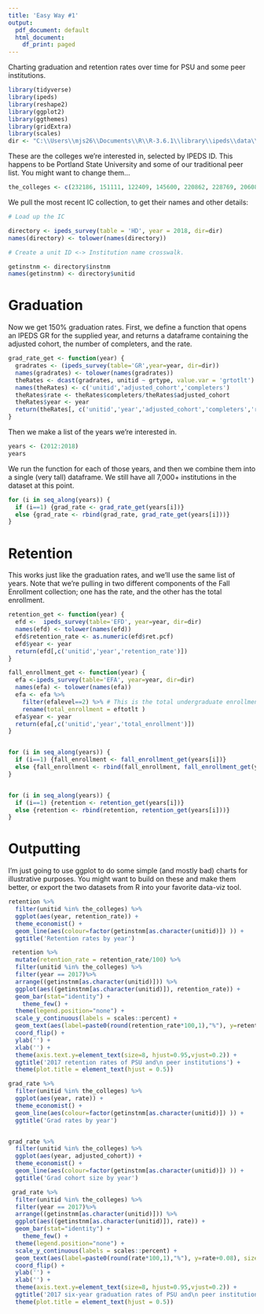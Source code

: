 ```yaml
---
title: 'Easy Way #1'
output:
  pdf_document: default
  html_document:
    df_print: paged
---
```



Charting graduation and retention rates over time for PSU and some peer institutions.

```r
library(tidyverse)
library(ipeds)
library(reshape2)
library(ggplot2)
library(ggthemes)
library(gridExtra)
library(scales)
dir <- "C:\\Users\\mjs26\\Documents\\R\\R-3.6.1\\library\\ipeds\\data\\downloaded"
```


These are the colleges we're interested in, selected by IPEDS ID. This happens to be Portland State University and some of our traditional peer list. You might want to change them...

```r
the_colleges <- c(232186, 151111, 122409, 145600, 220862, 228769, 206084, 240453, 172699, 209807 )
```

We pull the most recent IC collection, to get their names and other details:

```r

# Load up the IC

directory <- ipeds_survey(table = 'HD', year = 2018, dir=dir)
names(directory) <- tolower(names(directory))

# Create a unit ID <-> Institution name crosswalk.

getinstnm <- directory$instnm
names(getinstnm) <- directory$unitid

```

# Graduation

Now we get 150% graduation rates. First, we define a function that opens an IPEDS GR for the supplied year, and returns a dataframe containing the adjusted cohort, the number of completers, and the rate.

```r

grad_rate_get <- function(year) {
  gradrates <- (ipeds_survey(table='GR',year=year, dir=dir))
  names(gradrates) <- tolower(names(gradrates))
  theRates <- dcast(gradrates, unitid ~ grtype, value.var = 'grtotlt')
  names(theRates) <- c('unitid','adjusted_cohort','completers')
  theRates$rate <- theRates$completers/theRates$adjusted_cohort
  theRates$year <- year
  return(theRates[, c('unitid','year','adjusted_cohort','completers','rate')])
}
```

Then we make a list of the years we're interested in. 

```r

years <- (2012:2018)
years

```

We run the function for each of those years, and then we combine them into a single (very tall) dataframe. We still have all 7,000+ institutions in the dataset at this point.

```r

for (i in seq_along(years)) {
  if (i==1) {grad_rate <- grad_rate_get(years[i])}
  else {grad_rate <- rbind(grad_rate, grad_rate_get(years[i]))}
}

```



# Retention

This works just like the graduation rates, and we'll use the same list of years. Note that we're pulling in two different components of the Fall Enrollment collection; one has the rate, and the other has the total enrollment.

```r

retention_get <- function(year) {
  efd <-  ipeds_survey(table='EFD', year=year, dir=dir)
  names(efd) <- tolower(names(efd))
  efd$retention_rate <- as.numeric(efd$ret.pcf)
  efd$year <- year
  return(efd[,c('unitid','year','retention_rate')])
}

fall_enrollment_get <- function(year) {
  efa <-ipeds_survey(table='EFA', year=year, dir=dir)
  names(efa) <- tolower(names(efa))
  efa <- efa %>%
    filter(efalevel==2) %>% # This is the total undergraduate enrollment row
    rename(total_enrollment = eftotlt )
  efa$year <- year
  return(efa[,c('unitid','year','total_enrollment')])
}


for (i in seq_along(years)) {
  if (i==1) {fall_enrollment <- fall_enrollment_get(years[i])}
  else {fall_enrollment <- rbind(fall_enrollment, fall_enrollment_get(years[i]))}
}


for (i in seq_along(years)) {
  if (i==1) {retention <- retention_get(years[i])}
  else {retention <- rbind(retention, retention_get(years[i]))}
}

```

# Outputting

I'm just going to use ggplot to do some simple (and mostly bad) charts for illustrative purposes. You might want to build on these and make them better, or export the two datasets from R into your favorite data-viz tool. 

```r

retention %>% 
  filter(unitid %in% the_colleges) %>%
  ggplot(aes(year, retention_rate)) +
  theme_economist() +
  geom_line(aes(colour=factor(getinstnm[as.character(unitid)]) )) +
  ggtitle('Retention rates by year')

 retention %>%
  mutate(retention_rate = retention_rate/100) %>% 
  filter(unitid %in% the_colleges) %>%
  filter(year == 2017)%>%
  arrange((getinstnm[as.character(unitid)])) %>% 
  ggplot(aes((getinstnm[as.character(unitid)]), retention_rate)) +
  geom_bar(stat="identity") +
    theme_few() +
  theme(legend.position="none") +
  scale_y_continuous(labels = scales::percent) +
  geom_text(aes(label=paste0(round(retention_rate*100,1),"%"), y=retention_rate+0.08), size=3) +
  coord_flip() +
  ylab('') +
  xlab('') +
  theme(axis.text.y=element_text(size=8, hjust=0.95,vjust=0.2)) +
  ggtitle('2017 retention rates of PSU and\n peer institutions') +
  theme(plot.title = element_text(hjust = 0.5)) 

grad_rate %>%
  filter(unitid %in% the_colleges) %>%
  ggplot(aes(year, rate)) +
  theme_economist() +
  geom_line(aes(colour=factor(getinstnm[as.character(unitid)]) )) +
  ggtitle('Grad rates by year')


grad_rate %>%
  filter(unitid %in% the_colleges) %>%
  ggplot(aes(year, adjusted_cohort)) +
  theme_economist() +
  geom_line(aes(colour=factor(getinstnm[as.character(unitid)]) )) +
  ggtitle('Grad cohort size by year')

 grad_rate %>%
  filter(unitid %in% the_colleges) %>%
  filter(year == 2017)%>%
  arrange((getinstnm[as.character(unitid)])) %>% 
  ggplot(aes((getinstnm[as.character(unitid)]), rate)) +
  geom_bar(stat="identity") +
    theme_few() +
  theme(legend.position="none") +
  scale_y_continuous(labels = scales::percent) +
  geom_text(aes(label=paste0(round(rate*100,1),"%"), y=rate+0.08), size=3) +
  coord_flip() +
  ylab('') +
  xlab('') +
  theme(axis.text.y=element_text(size=8, hjust=0.95,vjust=0.2)) +
  ggtitle('2017 six-year graduation rates of PSU and\n peer institutions') +
  theme(plot.title = element_text(hjust = 0.5)) 


```

